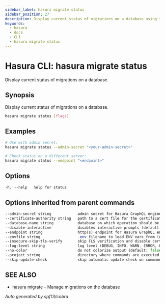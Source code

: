 ```yaml
---
sidebar_label: hasura migrate status
sidebar_position: 27
description: Display current status of migrations on a database using the Hasura CLI
keywords:
  - hasura
  - docs
  - CLI
  - hasura migrate status
---
```


# Hasura CLI: hasura migrate status

Display current status of migrations on a database.

## Synopsis

Display current status of migrations on a database.

```bash
hasura migrate status [flags]
```

## Examples

```bash
# Use with admin secret:
hasura migrate status --admin-secret "<your-admin-secret>"

# Check status on a different server:
hasura migrate status --endpoint "<endpoint>"
```

## Options

```sass
-h, --help   help for status
```

## Options inherited from parent commands

```sass
--admin-secret string            admin secret for Hasura GraphQL engine (env "HASURA_GRAPHQL_ADMIN_SECRET")
--certificate-authority string   path to a cert file for the certificate authority (env "HASURA_GRAPHQL_CERTIFICATE_AUTHORITY")
--database-name string           database on which operation should be applied
--disable-interactive            disables interactive prompts (default: false) (env "HASURA_GRAPHQL_DISABLE_INTERACTIVE")
--endpoint string                http(s) endpoint for Hasura GraphQL engine (env "HASURA_GRAPHQL_ENDPOINT")
--envfile string                 .env filename to load ENV vars from (default ".env")
--insecure-skip-tls-verify       skip TLS verification and disable cert checking (default: false) (env "HASURA_GRAPHQL_INSECURE_SKIP_TLS_VERIFY")
--log-level string               log level (DEBUG, INFO, WARN, ERROR, FATAL) (default "INFO")
--no-color                       do not colorize output (default: false)
--project string                 directory where commands are executed (default: current dir)
--skip-update-check              skip automatic update check on command execution
```

## SEE ALSO

* [hasura migrate](/hasura-cli/commands/hasura_migrate.mdx)	 - Manage migrations on the database

_Auto generated by spf13/cobra_
